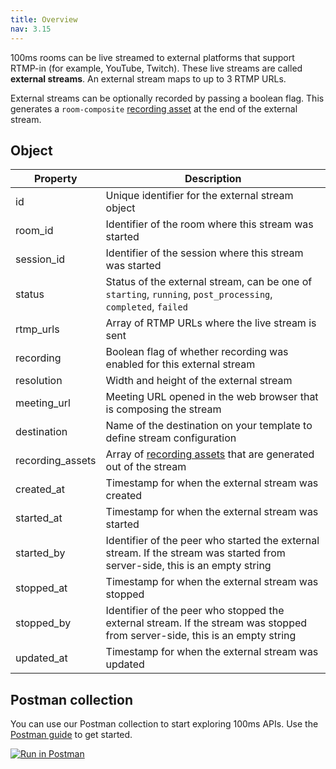 ```yaml
---
title: Overview
nav: 3.15
---
```


100ms rooms can be live streamed to external platforms that support RTMP-in (for example, YouTube, Twitch). These live streams are called **external streams**. An external stream maps to up to 3 RTMP URLs.

External streams can be optionally recorded by passing a boolean flag. This generates a `room-composite` [recording asset](../recording-assets/overview) at the end of the external stream.

<EndpointRequest title="https://api.100ms.live/v2/external-streams" />

## Object

| Property         | Description                                      |
|------------------|--------------------------------------------------|
| id               | Unique identifier for the external stream object |
| room_id          | Identifier of the room where this stream was started |
| session_id       | Identifier of the session where this stream was started |
| status           | Status of the external stream, can be one of `starting`, `running`, `post_processing`, `completed`, `failed` |
| rtmp_urls        | Array of RTMP URLs where the live stream is sent |
| recording        | Boolean flag of whether recording was enabled for this external stream |
| resolution       | Width and height of the external stream |
| meeting_url      | Meeting URL opened in the web browser that is composing the stream |
| destination      | Name of the destination on your template to define stream configuration |
| recording_assets | Array of [recording assets](../recording-assets/overview) that are generated out of the stream |
| created_at       | Timestamp for when the external stream was created |
| started_at       | Timestamp for when the external stream was started |
| started_by       | Identifier of the peer who started the external stream. If the stream was started from server-side, this is an empty string |
| stopped_at       | Timestamp for when the external stream was stopped |
| stopped_by       | Identifier of the peer who stopped the external stream. If the stream was stopped from server-side, this is an empty string |
| updated_at       | Timestamp for when the external stream was updated |

## Postman collection

You can use our Postman collection to start exploring 100ms APIs. Use the [Postman guide](/server-side/v2/introduction/postman-guide) to get started.

[![Run in Postman](https://run.pstmn.io/button.svg)](https://god.gw.postman.com/run-collection/22726679-47dcd974-29d5-4965-a35b-bf9b74a8b25a?action=collection%2Ffork&collection-url=entityId%3D22726679-47dcd974-29d5-4965-a35b-bf9b74a8b25a%26entityType%3Dcollection%26workspaceId%3Dd9145dd6-337b-4761-81d6-21a30b4147a2)

